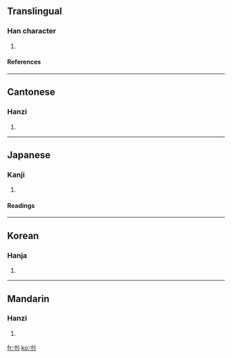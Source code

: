 ==Translingual==
===Han character===
{{Han char|rad=刀|as=03|sn=5|four=4230<sub>0</sub>|canj=木戈中弓 (DILN)}}
# {{defn|Han}}
====References====
{{Han ref|kx=0136.210|dkj=01870|dj=0308.010|hdz=10324.020|uh=520C|ud=21004|bh=C96B|bd=51563}}
----
==Cantonese==
===Hanzi===
{{yue-hanzi|jyut=|y=chyun2}}
# {{defn|Cantonese}}
----
==Japanese==
===Kanji===
{{ja-kanji|grade=|rs=刀03}}
# {{defn|Japanese}}
====Readings====
{{ja-readings|on=[[そん]] (son), [[せん]] (sen)|kun=[[きる]] (kiru), [[たつ]] (tatsu), [[さく]] (saku)}}
----
==Korean==
===Hanja===
{{ko-hanja|hangeul=촌|rv=chon|mr=ch'on}}
# {{defn|Korean}}
----
==Mandarin==
===Hanzi===
{{cmn-hanzi|pin=[[cǔn]] (cun3), [[huá]] (hua2), [[huà]] (hua4)|wg=ts'un<sup>3</sup>, hua<sup>2</sup>, hua<sup>4</sup>}}
# {{defn|Mandarin}}

[[fr:刌]]
[[ko:刌]]